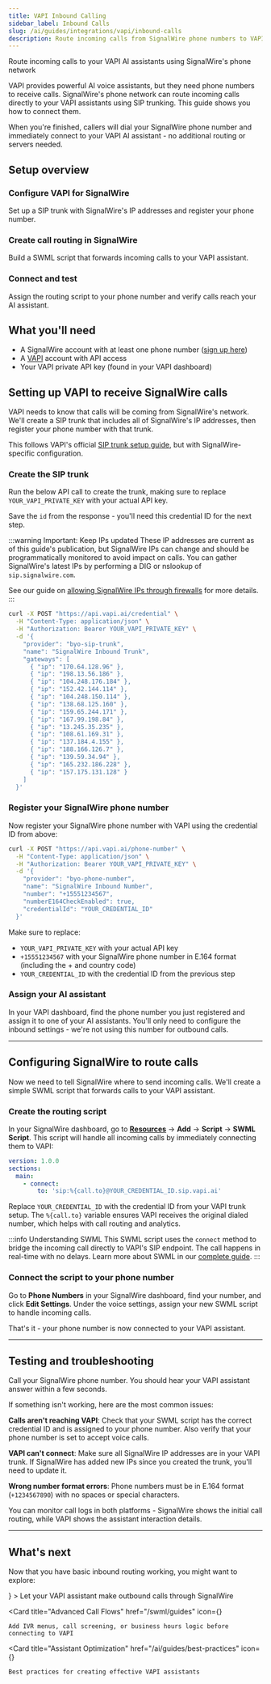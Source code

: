 ```yaml
---
title: VAPI Inbound Calling
sidebar_label: Inbound Calls
slug: /ai/guides/integrations/vapi/inbound-calls
description: Route incoming calls from SignalWire phone numbers to VAPI AI assistants using SIP trunking
---
```



[signup]: https://signalwire.com/signup
[vapi]: https://dashboard.vapi.ai/
[vapi-sip-guide]: https://docs.vapi.ai/advanced/sip/sip-trunk
[sw-firewall-guide]: /voice/getting-started/sip/allowing-signalwire-ips-through-your-firewall/
[resources]: https://my.signalwire.com?page=resources
[swml-guide]: /swml/
[outbound-calls]: /ai/guides/integrations/vapi/outbound-calls
[swml-guides]: /swml/guides
[ai-best-practices]: /ai/guides/best-practices


<Subtitle>Route incoming calls to your VAPI AI assistants using SignalWire's phone network</Subtitle>

VAPI provides powerful AI voice assistants, but they need phone numbers to receive calls. SignalWire's phone network can route incoming calls directly to your VAPI assistants using SIP trunking. This guide shows you how to connect them.

When you're finished, callers will dial your SignalWire phone number and immediately connect to your VAPI AI assistant - no additional routing or servers needed.

## Setup overview

<Steps>

### Configure VAPI for SignalWire

Set up a SIP trunk with SignalWire's IP addresses and register your phone number.

### Create call routing in SignalWire  

Build a SWML script that forwards incoming calls to your VAPI assistant.

### Connect and test

Assign the routing script to your phone number and verify calls reach your AI assistant.

</Steps>

## What you'll need

- A SignalWire account with at least one phone number ([sign up here][signup])
- A [VAPI][vapi] account with API access
- Your VAPI private API key (found in your VAPI dashboard)

## Setting up VAPI to receive SignalWire calls

VAPI needs to know that calls will be coming from SignalWire's network. We'll create a SIP trunk that includes all of SignalWire's IP addresses, then register your phone number with that trunk.

This follows VAPI's official [SIP trunk setup guide][vapi-sip-guide], but with SignalWire-specific configuration.

### Create the SIP trunk

Run the below API call to create the trunk, making sure to replace `YOUR_VAPI_PRIVATE_KEY` with your actual API key.

Save the `id` from the response - you'll need this credential ID for the next step.

:::warning Important: Keep IPs updated
These IP addresses are current as of this guide's publication, but SignalWire IPs can change and should be programmatically monitored to avoid impact on calls. You can gather SignalWire's latest IPs by performing a DIG or nslookup of `sip.signalwire.com`.

See our guide on [allowing SignalWire IPs through firewalls][sw-firewall-guide] for more details.
:::

```bash
curl -X POST "https://api.vapi.ai/credential" \
  -H "Content-Type: application/json" \
  -H "Authorization: Bearer YOUR_VAPI_PRIVATE_KEY" \
  -d '{
    "provider": "byo-sip-trunk",
    "name": "SignalWire Inbound Trunk",
    "gateways": [
      { "ip": "170.64.128.96" },
      { "ip": "198.13.56.186" },
      { "ip": "104.248.176.184" },
      { "ip": "152.42.144.114" },
      { "ip": "104.248.150.114" },
      { "ip": "138.68.125.160" },
      { "ip": "159.65.244.171" },
      { "ip": "167.99.198.84" },
      { "ip": "13.245.35.235" },
      { "ip": "108.61.169.31" },
      { "ip": "137.184.4.155" },
      { "ip": "188.166.126.7" },
      { "ip": "139.59.34.94" },
      { "ip": "165.232.186.228" },
      { "ip": "157.175.131.128" }
    ]
  }'
```


### Register your SignalWire phone number

Now register your SignalWire phone number with VAPI using the credential ID from above:

```bash
curl -X POST "https://api.vapi.ai/phone-number" \
  -H "Content-Type: application/json" \
  -H "Authorization: Bearer YOUR_VAPI_PRIVATE_KEY" \
  -d '{
    "provider": "byo-phone-number",
    "name": "SignalWire Inbound Number",
    "number": "+15551234567",
    "numberE164CheckEnabled": true,
    "credentialId": "YOUR_CREDENTIAL_ID"
  }'
```

Make sure to replace:
- `YOUR_VAPI_PRIVATE_KEY` with your actual API key
- `+15551234567` with your SignalWire phone number in E.164 format (including the + and country code)
- `YOUR_CREDENTIAL_ID` with the credential ID from the previous step

### Assign your AI assistant

In your VAPI dashboard, find the phone number you just registered and assign it to one of your AI assistants. You'll only need to configure the inbound settings - we're not using this number for outbound calls.

---

## Configuring SignalWire to route calls

Now we need to tell SignalWire where to send incoming calls. We'll create a simple SWML script that forwards calls to your VAPI assistant.

### Create the routing script

In your SignalWire dashboard, go to [**Resources**][resources] → **Add** → **Script** → **SWML Script**. This script will handle all incoming calls by immediately connecting them to VAPI:

```yaml andJSON
version: 1.0.0
sections:
  main:
    - connect:
        to: 'sip:%{call.to}@YOUR_CREDENTIAL_ID.sip.vapi.ai'
```

Replace `YOUR_CREDENTIAL_ID` with the credential ID from your VAPI trunk setup. The `%{call.to}` variable ensures VAPI receives the original dialed number, which helps with call routing and analytics.

:::info Understanding SWML
This SWML script uses the `connect` method to bridge the incoming call directly to VAPI's SIP endpoint.
The call happens in real-time with no delays. Learn more about SWML in our [complete guide][swml-guide].
:::

### Connect the script to your phone number

Go to **Phone Numbers** in your SignalWire dashboard, find your number, and click **Edit Settings**. Under the voice settings, assign your new SWML script to handle incoming calls.

That's it - your phone number is now connected to your VAPI assistant.

---

## Testing and troubleshooting

Call your SignalWire phone number. You should hear your VAPI assistant answer within a few seconds. 

If something isn't working, here are the most common issues:

**Calls aren't reaching VAPI**: Check that your SWML script has the correct credential ID and is assigned to your phone number. Also verify that your phone number is set to accept voice calls.

**VAPI can't connect**: Make sure all SignalWire IP addresses are in your VAPI trunk. If SignalWire has added new IPs since you created the trunk, you'll need to update it.

**Wrong number format errors**: Phone numbers must be in E.164 format (`+1234567890`) with no spaces or special characters.

You can monitor call logs in both platforms - SignalWire shows the initial call routing, while VAPI shows the assistant interaction details.

---

## What's next

Now that you have basic inbound routing working, you might want to explore:

<CardGroup cols={3}>
  <Card
    title="Outbound Calling"
    href="/ai/guides/integrations/vapi/outbound-calls"
    icon={<LiaPhoneSolid />}
  >
    Let your VAPI assistant make outbound calls through SignalWire
  </Card>
  
  <Card
    title="Advanced Call Flows"
    href="/swml/guides"
    icon={<LiaCodeSolid />}
  >
    Add IVR menus, call screening, or business hours logic before connecting to VAPI
  </Card>
  
  <Card
    title="Assistant Optimization"
    href="/ai/guides/best-practices"
    icon={<LiaBookSolid />}
  >
    Best practices for creating effective VAPI assistants
  </Card>
</CardGroup>